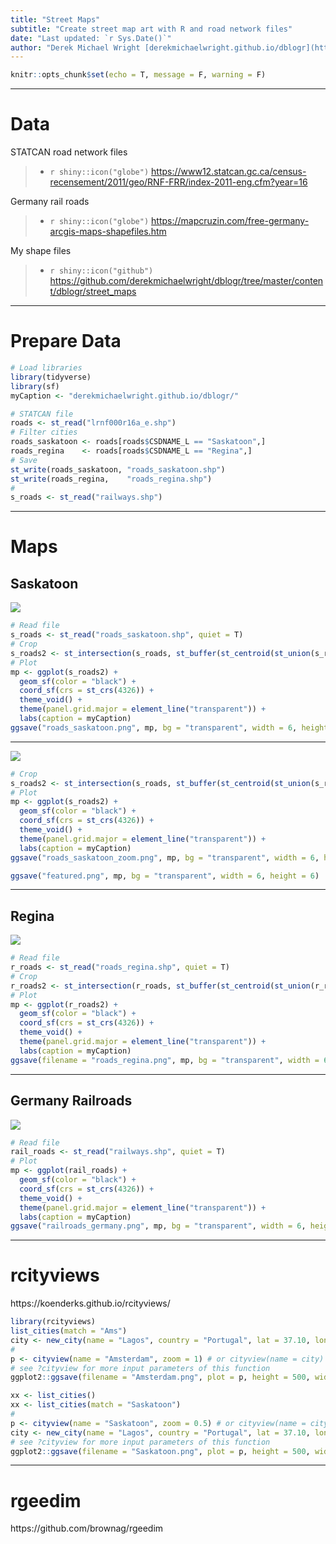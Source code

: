 ```yaml
---
title: "Street Maps"
subtitle: "Create street map art with R and road network files"
date: "Last updated: `r Sys.Date()`"
author: "Derek Michael Wright [derekmichaelwright.github.io/dblogr](https://derekmichaelwright.github.io/dblogr/) <derek.wright@usask.ca>"
---
```


```r
knitr::opts_chunk$set(echo = T, message = F, warning = F)
```

---

# Data

STATCAN road network files

> - `r shiny::icon("globe")` [https://www12.statcan.gc.ca/census-recensement/2011/geo/RNF-FRR/index-2011-eng.cfm?year=16](https://www12.statcan.gc.ca/census-recensement/2011/geo/RNF-FRR/index-2011-eng.cfm?year=16){target="_blank"}

Germany rail roads

> - `r shiny::icon("globe")` [https://mapcruzin.com/free-germany-arcgis-maps-shapefiles.htm](https://mapcruzin.com/free-germany-arcgis-maps-shapefiles.htm){target="_blank"}

My shape files

> - `r shiny::icon("github")` [https://github.com/derekmichaelwright/dblogr/tree/master/content/dblogr/street_maps](https://github.com/derekmichaelwright/dblogr/tree/master/content/dblogr/street_maps){target="_blank"}

---

# Prepare Data

```r
# Load libraries
library(tidyverse)
library(sf)
myCaption <- "derekmichaelwright.github.io/dblogr/"
```

```r
# STATCAN file
roads <- st_read("lrnf000r16a_e.shp")
# Filter cities
roads_saskatoon <- roads[roads$CSDNAME_L == "Saskatoon",]
roads_regina    <- roads[roads$CSDNAME_L == "Regina",]
# Save
st_write(roads_saskatoon, "roads_saskatoon.shp")
st_write(roads_regina,    "roads_regina.shp")
#
s_roads <- st_read("railways.shp")
```

---

# Maps {.tabset .tabset-pills}

## Saskatoon

![](roads_saskatoon.png)

```r
# Read file
s_roads <- st_read("roads_saskatoon.shp", quiet = T) 
# Crop
s_roads2 <- st_intersection(s_roads, st_buffer(st_centroid(st_union(s_roads)), 8500))
# Plot
mp <- ggplot(s_roads2) +
  geom_sf(color = "black") +
  coord_sf(crs = st_crs(4326)) +
  theme_void() +
  theme(panel.grid.major = element_line("transparent")) +
  labs(caption = myCaption)
ggsave("roads_saskatoon.png", mp, bg = "transparent", width = 6, height = 6)
```

---

![](roads_saskatoon_zoom.png)

```r
# Crop
s_roads2 <- st_intersection(s_roads, st_buffer(st_centroid(st_union(s_roads)), 4000))
# Plot
mp <- ggplot(s_roads2) +
  geom_sf(color = "black") +
  coord_sf(crs = st_crs(4326)) +
  theme_void() +
  theme(panel.grid.major = element_line("transparent")) +
  labs(caption = myCaption)
ggsave("roads_saskatoon_zoom.png", mp, bg = "transparent", width = 6, height = 6)
```

```r
ggsave("featured.png", mp, bg = "transparent", width = 6, height = 6)
```

---

## Regina

![](roads_regina.png)

```r
# Read file
r_roads <- st_read("roads_regina.shp", quiet = T) 
# Crop
r_roads2 <- st_intersection(r_roads, st_buffer(st_centroid(st_union(r_roads)), 5000))
# Plot
mp <- ggplot(r_roads2) +
  geom_sf(color = "black") +
  coord_sf(crs = st_crs(4326)) +
  theme_void() +
  theme(panel.grid.major = element_line("transparent")) +
  labs(caption = myCaption)
ggsave(filename = "roads_regina.png", mp, bg = "transparent", width = 6, height = 6)
```

---

## Germany Railroads

![](railroads_germany.png)

```r
# Read file
rail_roads <- st_read("railways.shp", quiet = T) 
# Plot
mp <- ggplot(rail_roads) +
  geom_sf(color = "black") +
  coord_sf(crs = st_crs(4326)) +
  theme_void() +
  theme(panel.grid.major = element_line("transparent")) +
  labs(caption = myCaption)
ggsave("railroads_germany.png", mp, bg = "transparent", width = 6, height = 6)
```

---

# rcityviews

https://koenderks.github.io/rcityviews/

```r
library(rcityviews)
list_cities(match = "Ams")
city <- new_city(name = "Lagos", country = "Portugal", lat = 37.10, long = -8.68)
#
p <- cityview(name = "Amsterdam", zoom = 1) # or cityview(name = city)
# see ?cityview for more input parameters of this function
ggplot2::ggsave(filename = "Amsterdam.png", plot = p, height = 500, width = 500, units = "mm", dpi = 100)
```

```r
xx <- list_cities()
xx <- list_cities(match = "Saskatoon")
#
p <- cityview(name = "Saskatoon", zoom = 0.5) # or cityview(name = city)
city <- new_city(name = "Lagos", country = "Portugal", lat = 37.10, long = -8.68)
# see ?cityview for more input parameters of this function
ggplot2::ggsave(filename = "Saskatoon.png", plot = p, height = 500, width = 500, units = "mm", dpi = 100)
```

---

# rgeedim

https://github.com/brownag/rgeedim
